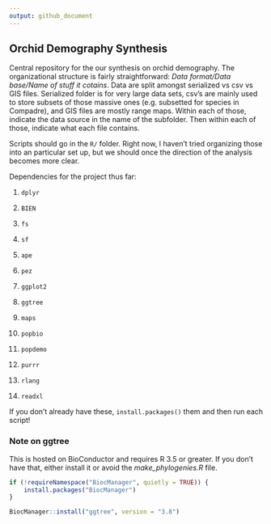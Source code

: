 ```yaml
---
output: github_document
---
```


## Orchid Demography Synthesis

Central repository for the our synthesis on orchid demography. The organizational structure is fairly straightforward: *Data format/Data base/Name of stuff it cotains*. Data are split amongst serialized vs csv vs GIS files.  Serialized folder is for very large data sets, csv's are mainly used to store subsets of those massive ones (e.g. subsetted for species in Compadre), and GIS files are mostly range maps. Within each of those, indicate the data source in the name of the subfolder. Then within each of those, indicate what each file contains.

Scripts should go in the `R/` folder. Right now, I haven't tried organizing those into an particular set up, but we should once the direction of the analysis becomes more clear.

Dependencies for the project thus far:

1. `dplyr`

2. `BIEN`

3. `fs`

4. `sf`

5. `ape`

6. `pez`

7. `ggplot2`

8. `ggtree`

9. `maps`

10. `popbio`

11. `popdemo`

12. `purrr`

13. `rlang`

14. `readxl`

If you don't already have these, `install.packages()` them and then run each script!

### Note on ggtree

This is hosted on BioConductor and requires R 3.5 or greater. If you don't have that, either install it or avoid the *make_phylogenies.R* file.

```r

if (!requireNamespace("BiocManager", quietly = TRUE)) {
    install.packages("BiocManager")
}

BiocManager::install("ggtree", version = "3.8")

```
